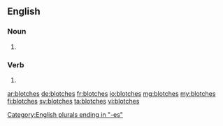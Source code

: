 ==English==

===Noun===
{{head|en|plural}}

# {{plural of|blotch|lang=en}}

===Verb===
{{head|en}}

# {{en-third-person singular of|blotch}}

[[Category:English plurals ending in "-es"]]

[[ar:blotches]]
[[de:blotches]]
[[fr:blotches]]
[[io:blotches]]
[[mg:blotches]]
[[my:blotches]]
[[fi:blotches]]
[[sv:blotches]]
[[ta:blotches]]
[[vi:blotches]]
